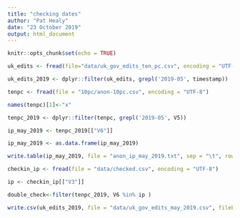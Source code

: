 ```yaml
---
title: "checking dates"
author: "Pat Healy"
date: "23 October 2019"
output: html_document
---
```


```r
knitr::opts_chunk$set(echo = TRUE)
```

```r
uk_edits <- fread(file="data/uk_gov_edits_ten_pc.csv", encoding = "UTF-8")
```

```r
uk_edits_2019 <- dplyr::filter(uk_edits, grepl('2019-05', timestamp))
```

```r
tenpc <- fread(file = "10pc/anon-10pc.csv", encoding = "UTF-8")
```
```r
names(tenpc)[1]<-"x"
```

```r
tenpc_2019 <- dplyr::filter(tenpc, grepl('2019-05', V5))
```

```r
ip_may_2019 <- tenpc_2019[["V6"]]
```
```r
ip_may_2019 <- as.data.frame(ip_may_2019)
```
```r
write.table(ip_may_2019, file = "anon_ip_may_2019.txt", sep = "\t", row.names = FALSE)
```

```r
checkin_ip <- fread(file = "data/checked.csv", encoding = "UTF-8")
```
```r
ip <- checkin_ip[["V3"]]
```

```r
double_check<-filter(tenpc_2019, V6 %in% ip )
```

```r
write.csv(uk_edits_2019, file = "data/uk_gov_edits_may_2019.csv", fileEncoding = "UTF-8")
```

